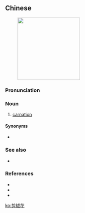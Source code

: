 {{also|剪绒花}}
==Chinese==
{{zh-forms|s=剪绒花|type=21}}
[[File:Gartennelke 1.jpg|200px|thumb|right|{{lang|zh|剪絨花}}]]

===Pronunciation===
{{zh-pron
|mn=chián-jiông-hoe
|cat=n
}}

===Noun===
{{zh-noun}}

# {{lb|zh|Min Nan}} [[carnation]]

====Synonyms====
* {{zh-l|剪絨仔花}}

===See also===
* {{qualifier|Mandarin}} {{zh-l|康乃馨}}

===References===
* {{pedialite|chián-jiông-hoe|lang=nan}}
* {{pedialite|dianthus caryophyllus}}
* {{cite-web
|url=http://203.64.42.21/iug/ungian/SoannTeng/chil/taihoa.asp
|title=剪絨仔花
|work=台文／華文線頂辭典 (Tai-bûn Hôa-bûn sòaⁿ-téng sû-tián)
|language=Min Nan/Mandarin
|accessdate=2009-05-10}}

[[ko:剪絨花]]